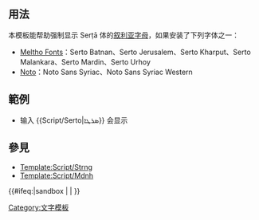 <includeonly><!-- 在這裡加入模板的保護標識 --></includeonly><noinclude>{{Documentation subpage}}</noinclude>
<!-- 在本行下編輯模板說明 -->
== 用法 ==
本模板能帮助强制显示 Serṭā 体的[[叙利亚字母]]，如果安装了下列字体之一：
* [http://www.bethmardutho.org/index.php/resources/fonts.html Meltho Fonts]：Serto Batnan、Serto Jerusalem、Serto Kharput、Serto Malankara、Serto Mardin、Serto Urhoy
* [[Noto]]：Noto Sans Syriac、Noto Sans Syriac Western

== 範例 ==
* 输入 <nowiki>{{Script/Serto|ܣܪܛܐ}}</nowiki> 会显示 {{Script/Serto|ܣܪܛܐ}}

== 參見 ==
* [[Template:Script/Strng]]
* [[Template:Script/Mdnh]]

<includeonly>{{#ifeq:{{SUBPAGENAME}}|sandbox | |
<!-- 本行下加入模板的分類，跨維基連結加入Wikidata（參見[[Wikipedia:Wikidata]]） -->
[[Category:文字模板]]
}}</includeonly>